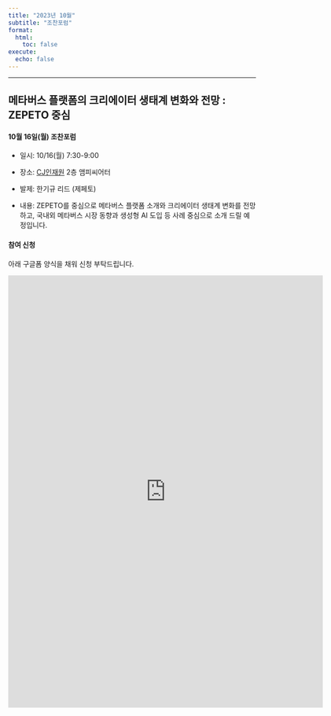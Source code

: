 ```yaml
---
title: "2023년 10월"
subtitle: "조찬포럼"
format:
  html:
    toc: false
execute:
  echo: false
---
```


------------------------------------------------------------------------

## 메타버스 플랫폼의 크리에이터 생태계 변화와 전망 : ZEPETO 중심

#### 10월 16일(월) 조찬포럼

-   일시: 10/16(월) 7:30-9:00

-   장소: [CJ인재원](https://naver.me/FGoeILmX) 2층 앰피씨어터

-   발제: 한기규 리드 (제페토) 

-   내용: ZEPETO를 중심으로 메타버스 플랫폼 소개와 크리에이터 생태계 변화를 전망하고, 국내외 메타버스 시장 동향과 생성형 AI 도입 등 사례 중심으로 소개 드릴 예정입니다.


#### 참여 신청

아래 구글폼 양식을 채워 신청 부탁드립니다.

<iframe src="https://docs.google.com/forms/d/e/1FAIpQLSdHuDNu4vcZt0GRiPOV2NV94nBUe1VFTLDIV4BeuP0WF1Aayw/viewform?embedded=true" width="640" height="880" frameborder="0" marginheight="0" marginwidth="0">로드 중…</iframe>

